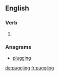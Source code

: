==English==

===Verb===
{{head|en}}

# {{present participle of|puggle|lang=en}}

===Anagrams===
* [[plugging#English|plugging]]

[[de:puggling]]
[[fr:puggling]]